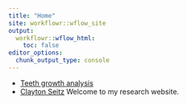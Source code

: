 ```yaml
---
title: "Home"
site: workflowr::wflow_site
output:
  workflowr::wflow_html:
    toc: false
editor_options:
  chunk_output_type: console
---
```

* [Teeth growth analysis](teeth.html)
* [Clayton Seitz](https://cwseitz.github.io/qBio6-projects/)
Welcome to my research website.
